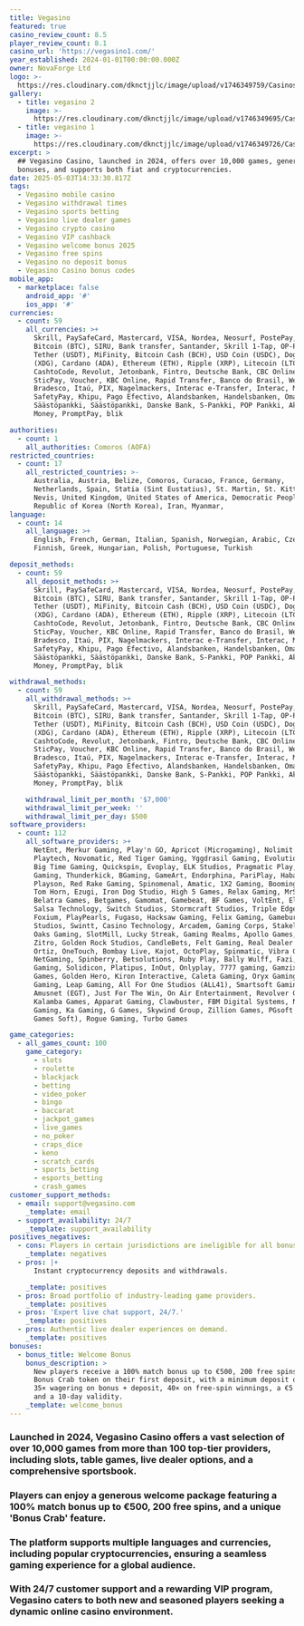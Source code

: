 ```yaml
---
title: Vegasino
featured: true
casino_review_count: 8.5
player_review_count: 8.1
casino_url: 'https://vegasino1.com/'
year_established: 2024-01-01T00:00:00.000Z
owner: NovaForge Ltd
logo: >-
  https://res.cloudinary.com/dknctjjlc/image/upload/v1746349759/Casinos/Vegasino/Screenshot_2025-05-04_at_12.09.06_dp0or5.png
gallery:
  - title: vegasino 2
    image: >-
      https://res.cloudinary.com/dknctjjlc/image/upload/v1746349695/Casinos/Vegasino/Screenshot_2025-05-04_at_12.07.39_y3xtdl.png
  - title: vegasino 1
    image: >-
      https://res.cloudinary.com/dknctjjlc/image/upload/v1746349726/Casinos/Vegasino/Screenshot_2025-05-04_at_12.07.51_ayhomj.png
excerpt: >
  ## Vegasino Casino, launched in 2024, offers over 10,000 games, generous
  bonuses, and supports both fiat and cryptocurrencies.
date: 2025-05-03T14:33:30.817Z
tags:
  - Vegasino mobile casino
  - Vegasino withdrawal times
  - Vegasino sports betting
  - Vegasino live dealer games
  - Vegasino crypto casino
  - Vegasino VIP cashback
  - Vegasino welcome bonus 2025
  - Vegasino free spins
  - Vegasino no deposit bonus
  - Vegasino Casino bonus codes
mobile_app:
  - marketplace: false
    android_app: '#'
    ios_app: '#'
currencies:
  - count: 59
    all_currencies: >+
      Skrill, PaySafeCard, Mastercard, VISA, Nordea, Neosurf, PostePay, Zimpler,
      Bitcoin (BTC), SIRU, Bank transfer, Santander, Skrill 1-Tap, OP-Pohjola,
      Tether (USDT), MiFinity, Bitcoin Cash (BCH), USD Coin (USDC), Dogecoin
      (XDG), Cardano (ADA), Ethereum (ETH), Ripple (XRP), Litecoin (LTC), UTORG,
      CashtoCode, Revolut, Jetonbank, Fintro, Deutsche Bank, CBC Online, Crelan,
      SticPay, Voucher, KBC Online, Rapid Transfer, Banco do Brasil, WebPay,
      Bradesco, Itaú, PIX, Nagelmackers, Interac e-Transfer, Interac, Mach,
      SafetyPay, Khipu, Pago Efectivo, Alandsbanken, Handelsbanken, Oma
      Säästöpankki, Säästöpankki, Danske Bank, S-Pankki, POP Pankki, Aktia, True
      Money, PromptPay, blik

authorities:
  - count: 1
    all_authorities: Comoros (AOFA)
restricted_countries:
  - count: 17
    all_restricted_countries: >-
      Australia, Austria, Belize, Comoros, Curacao, France, Germany,
      Netherlands, Spain, Statia (Sint Eustatius), St. Martin, St. Kitts &
      Nevis, United Kingdom, United States of America, Democratic People's
      Republic of Korea (North Korea), Iran, Myanmar,
language:
  - count: 14
    all_language: >+
      English, French, German, Italian, Spanish, Norwegian, Arabic, Czech,
      Finnish, Greek, Hungarian, Polish, Portuguese, Turkish

deposit_methods:
  - count: 59
    all_deposit_methods: >+
      Skrill, PaySafeCard, Mastercard, VISA, Nordea, Neosurf, PostePay, Zimpler,
      Bitcoin (BTC), SIRU, Bank transfer, Santander, Skrill 1-Tap, OP-Pohjola,
      Tether (USDT), MiFinity, Bitcoin Cash (BCH), USD Coin (USDC), Dogecoin
      (XDG), Cardano (ADA), Ethereum (ETH), Ripple (XRP), Litecoin (LTC), UTORG,
      CashtoCode, Revolut, Jetonbank, Fintro, Deutsche Bank, CBC Online, Crelan,
      SticPay, Voucher, KBC Online, Rapid Transfer, Banco do Brasil, WebPay,
      Bradesco, Itaú, PIX, Nagelmackers, Interac e-Transfer, Interac, Mach,
      SafetyPay, Khipu, Pago Efectivo, Alandsbanken, Handelsbanken, Oma
      Säästöpankki, Säästöpankki, Danske Bank, S-Pankki, POP Pankki, Aktia, True
      Money, PromptPay, blik

withdrawal_methods:
  - count: 59
    all_withdrawal_methods: >+
      Skrill, PaySafeCard, Mastercard, VISA, Nordea, Neosurf, PostePay, Zimpler,
      Bitcoin (BTC), SIRU, Bank transfer, Santander, Skrill 1-Tap, OP-Pohjola,
      Tether (USDT), MiFinity, Bitcoin Cash (BCH), USD Coin (USDC), Dogecoin
      (XDG), Cardano (ADA), Ethereum (ETH), Ripple (XRP), Litecoin (LTC), UTORG,
      CashtoCode, Revolut, Jetonbank, Fintro, Deutsche Bank, CBC Online, Crelan,
      SticPay, Voucher, KBC Online, Rapid Transfer, Banco do Brasil, WebPay,
      Bradesco, Itaú, PIX, Nagelmackers, Interac e-Transfer, Interac, Mach,
      SafetyPay, Khipu, Pago Efectivo, Alandsbanken, Handelsbanken, Oma
      Säästöpankki, Säästöpankki, Danske Bank, S-Pankki, POP Pankki, Aktia, True
      Money, PromptPay, blik

    withdrawal_limit_per_month: '$7,000'
    withdrawal_limit_per_week: ''
    withdrawal_limit_per_day: $500
software_providers:
  - count: 112
    all_software_providers: >+
      NetEnt, Merkur Gaming, Play'n GO, Apricot (Microgaming), Nolimit City,
      Playtech, Novomatic, Red Tiger Gaming, Yggdrasil Gaming, Evolution Gaming,
      Big Time Gaming, Quickspin, Evoplay, ELK Studios, Pragmatic Play, Betsoft
      Gaming, Thunderkick, BGaming, GameArt, Endorphina, PariPlay, Habanero,
      Playson, Red Rake Gaming, Spinomenal, Amatic, 1X2 Gaming, Booming Games,
      Tom Horn, Ezugi, Iron Dog Studio, High 5 Games, Relax Gaming, MrSlotty,
      Belatra Games, Betgames, Gamomat, Gamebeat, BF Games, VoltEnt, Ela Games,
      Salsa Technology, Switch Studios, Stormcraft Studios, Triple Edge Studios,
      Foxium, PlayPearls, Fugaso, Hacksaw Gaming, Felix Gaming, Gameburger
      Studios, Swintt, Casino Technology, Arcadem, Gaming Corps, Stakelogic, 3
      Oaks Gaming, SlotMill, Lucky Streak, Gaming Realms, Apollo Games, Spribe,
      Zitro, Golden Rock Studios, CandleBets, Felt Gaming, Real Dealer Studios,
      Ortiz, OneTouch, Bombay Live, Kajot, OctoPlay, Spinmatic, Vibra Gaming,
      NetGaming, Spinberry, Betsolutions, Ruby Play, Bally Wulff, Fazi, Amigo
      Gaming, Solidicon, Platipus, InOut, Onlyplay, 7777 gaming, Gamzix, Givme
      Games, Golden Hero, Kiron Interactive, Caleta Gaming, Oryx Gaming, Mascot
      Gaming, Leap Gaming, All For One Studios (ALL41), Smartsoft Gaming,
      Amusnet (EGT), Just For The Win, On Air Entertainment, Revolver Gaming,
      Kalamba Games, Apparat Gaming, Clawbuster, FBM Digital Systems, Nucleus
      Gaming, Ka Gaming, G Games, Skywind Group, Zillion Games, PGsoft (Pocket
      Games Soft), Rogue Gaming, Turbo Games

game_categories:
  - all_games_count: 100
    game_category:
      - slots
      - roulette
      - blackjack
      - betting
      - video_poker
      - bingo
      - baccarat
      - jackpot_games
      - live_games
      - no_poker
      - craps_dice
      - keno
      - scratch_cards
      - sports_betting
      - esports_betting
      - crash_games
customer_support_methods:
  - email: support@vegasino.com
    _template: email
  - support_availability: 24/7
    _template: support_availability
positives_negatives:
  - cons: Players in certain jurisdictions are ineligible for all bonus offers.
    _template: negatives
  - pros: |+
      Instant cryptocurrency deposits and withdrawals.

    _template: positives
  - pros: Broad portfolio of industry‑leading game providers.
    _template: positives
  - pros: 'Expert live chat support, 24/7.'
    _template: positives
  - pros: Authentic live dealer experiences on demand.
    _template: positives
bonuses:
  - bonus_title: Welcome Bonus
    bonus_description: >
      New players receive a 100% match bonus up to €500, 200 free spins, and 1
      Bonus Crab token on their first deposit, with a minimum deposit of €20,
      35× wagering on bonus + deposit, 40× on free‑spin winnings, a €5 max bet,
      and a 10‑day validity.
    _template: welcome_bonus
---
```


### Launched in 2024, Vegasino Casino offers a vast selection of over 10,000 games from more than 100 top-tier providers, including slots, table games, live dealer options, and a comprehensive sportsbook. 

### Players can enjoy a generous welcome package featuring a 100% match bonus up to €500, 200 free spins, and a unique 'Bonus Crab' feature. 

### The platform supports multiple languages and currencies, including popular cryptocurrencies, ensuring a seamless gaming experience for a global audience. 

### With 24/7 customer support and a rewarding VIP program, Vegasino caters to both new and seasoned players seeking a dynamic online casino environment.
